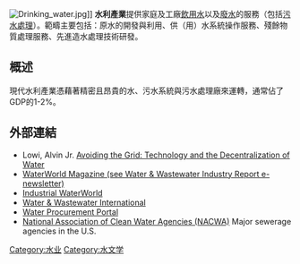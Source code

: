 [[File:Drinking_water.jpg|thumb]]]]
'''水利產業'''提供家庭及工廠[[飲用水|飲用水]]以及[[廢水|廢水]]的服務（包括[[污水處理|污水處理]]）。範疇主要包括：原水的開發與利用、供（用）水系統操作服務、殘餘物質處理服務、先進造水處理技術研發。

==概述==
現代水利產業憑藉著精密且昂貴的水、污水系統與污水處理廠來運轉，通常佔了GDP的1-2%。

==外部連結==
* Lowi, Alvin Jr. [http://lsb.scu.edu/~dklein/Half_Life/avoiding.pdf Avoiding the Grid: Technology and the Decentralization of Water] {{Wayback|url=http://lsb.scu.edu/~dklein/Half_Life/avoiding.pdf |date=20031009074755 }}
* [http://www.waterworld.com WaterWorld Magazine (see Water & Wastewater Industry Report e-newsletter)] {{Wayback|url=http://www.waterworld.com/ |date=20200909061525 }}
* [http://ww.pennnet.com/articles/print_toc.cfm?Section=ARTCL&p=64 Industrial WaterWorld] {{Wayback|url=http://ww.pennnet.com/articles/print_toc.cfm?Section=ARTCL&p=64 |date=20071211162429 }}
* [http://ww.pennnet.com/articles/print_toc.cfm?Section=ARTCL&p=20 Water & Wastewater International] {{Wayback|url=http://ww.pennnet.com/articles/print_toc.cfm?Section=ARTCL&p=20 |date=20071211162401 }}
* [http://www.h2bid.com Water Procurement Portal] {{Wayback|url=http://www.h2bid.com/ |date=20061004043009 }}
* [http://www.nacwa.org National Association of Clean Water Agencies (NACWA)] {{Wayback|url=http://www.nacwa.org/ |date=20200907050634 }} Major sewerage agencies in the U.S.

{{产业}}

[[Category:水业|Category:水业]]
[[Category:水文学|Category:水文学]]